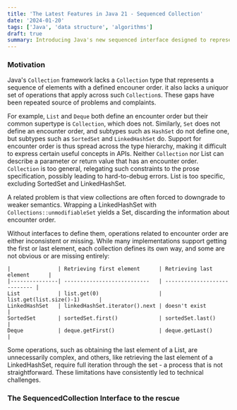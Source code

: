 ```yaml
---
title: 'The Latest Features in Java 21 - Sequenced Collection'
date: '2024-01-20'
tags: ['Java', 'data structure', 'algorithms']
draft: true
summary: Introducing Java's new sequenced interface designed to represent collections with a defined encounter order. Each collection in this interface has a clearly defined first element, which is followed in a specific sequence up to the last element. Additionally, it offers a uniform set of APIs for retrieving the first and last elements, along with processing the elements in reverse order.
---
```

### Motivation
Java's `Collection` framework lacks a `Collection` type that represents a sequence of elements with a  defined encouner order. it also lacks a uniquor set of
operations that apply across such `Collection`s. These gaps have been repeated source of problems and complaints. 

For example, `List` and `Deque` both define an encounter order but their common supertype is `Collection`,
which does not. Similarly, `Set` does not define an encounter order, and subtypes such as `HashSet` do not define one,
but subtypes such as `SortedSet` and `LinkedHashSet` do. Support for encounter order is thus spread across the type hierarchy,
making it difficult to express certain useful concepts in APIs. 
Neither `Collection` nor List can describe a parameter or return value that has an encounter order. 
`Collection` is too general, relegating such constraints to the prose specification, 
possibly leading to hard-to-debug errors. List is too specific, excluding SortedSet and LinkedHashSet.

A related problem is that view collections are often forced to downgrade to weaker semantics. 
Wrapping a LinkedHashSet with `Collections::unmodifiableSet` yields a Set, discarding the information about encounter order.

Without interfaces to define them, operations related to encounter order are either inconsistent or missing. 
While many implementations support getting the first or last element, each collection defines its own way, 
and some are not obvious or are missing entirely:

    |               | Retrieving first element      | Retrieving last element      |
    |---------------| ---------------------------   | ---------------------------- |
    List            | list.get(0)                   | list.get(list.size()-1)      |
    LinkedHashSet   | linkedHashSet.iterator().next | doesn't exist                |
    SortedSet       | sortedSet.first()             | sortedSet.last()             |
    Deque           | deque.getFirst()              | deque.getLast()              |

Some operations, such as obtaining the last element of a List, are unnecessarily complex, and others, 
like retrieving the last element of a LinkedHashSet, require full iteration through the set - a process that is not straightforward. 
These limitations have consistently led to technical challenges.

### The SequencedCollection Interface to the rescue